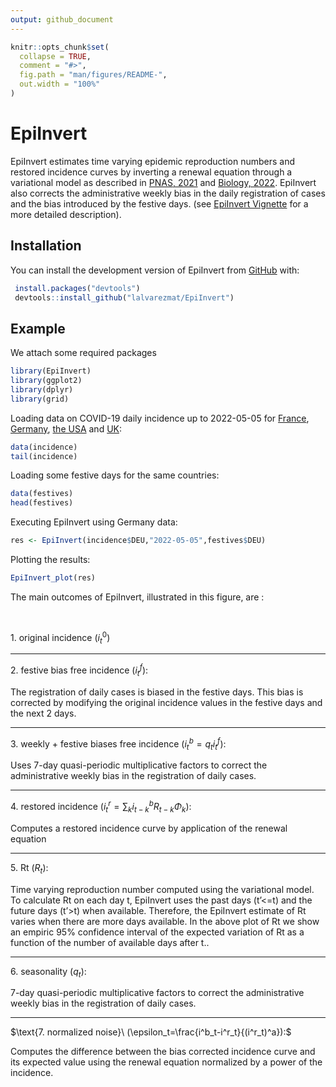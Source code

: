 ```yaml
---
output: github_document
---
```


<!-- README.md is generated from README.Rmd. Please edit that file -->

```r
knitr::opts_chunk$set(
  collapse = TRUE,
  comment = "#>",
  fig.path = "man/figures/README-",
  out.width = "100%"
)
```

# EpiInvert

<!-- badges: start -->
<!-- badges: end -->

EpiInvert estimates time varying epidemic reproduction numbers and restored 
incidence curves by inverting a renewal equation through a variational model as 
described in 
[PNAS, 2021](https://www.pnas.org/doi/10.1073/pnas.2105112118) and 
[Biology, 2022](https://www.mdpi.com/2079-7737/11/4/540). 
EpiInvert also corrects the administrative weekly bias in the daily registration 
of cases and the bias introduced by the festive days. 
(see [EpiInvert Vignette](http://www.ctim.es/covid19/EpiInvertVignette.html)
 for a more detailed description). 

## Installation

You can install the development version of EpiInvert from [GitHub](https://github.com/) with:

```r
 install.packages("devtools")
 devtools::install_github("lalvarezmat/EpiInvert")
```

## Example
We attach some required packages
```r
library(EpiInvert)
library(ggplot2)
library(dplyr)
library(grid)
```  

Loading data on COVID-19 daily incidence up to 2022-05-05 for 
[France](https://www.santepubliquefrance.fr/dossiers/coronavirus-covid-19/coronavirus-chiffres-cles-et-evolution-de-la-covid-19-en-france-et-dans-le-monde), 
[Germany](https://experience.arcgis.com/experience/478220a4c454480e823b17327b2bf1d4), 
[the USA](https://ourworldindata.org/coronavirus-source-data) 
and [UK](https://ourworldindata.org/coronavirus-source-data): 
```r
data(incidence)
tail(incidence)
```

Loading some festive days for the same countries: 
```r
data(festives)
head(festives)
```

Executing EpiInvert using Germany data:
```r
res <- EpiInvert(incidence$DEU,"2022-05-05",festives$DEU)
```

Plotting the results: 
```r
EpiInvert_plot(res)

```
The main outcomes of EpiInvert, illustrated in this figure, are : 

$~$

$\text{1. original incidence}\ (i^0_t)$

--------

$\text{2. festive bias free incidence}\ (i^f_t):$  


The registration of daily cases is biased in the festive days. This bias is corrected by modifying the original incidence values in the festive days and the next 2 days. 

--------

$\text{3. weekly + festive biases free incidence}\ (i^b_t=q_ti^f_t):$  

Uses 7-day quasi-periodic multiplicative factors to correct the administrative weekly bias in the registration of daily cases. 

--------

$\text{4. restored incidence}\ (i^r_t=\sum_k i^b_{t-k}R_{t-k}\Phi_k):$  

Computes a restored incidence curve by application of the renewal equation

--------

$\text{5. Rt}\ (R_t):$  

Time varying reproduction number computed using the variational model. To 
calculate Rt on each day t, EpiInvert uses the past days (t'<=t) and the future 
days (t'>t) when available. Therefore, the EpiInvert estimate of Rt varies when 
there are more days available. In the above plot of Rt we show an empiric  95% 
confidence interval of the expected variation of Rt as a function of the number 
of available days after t..

--------

$\text{6. seasonality}\ (q_t):$ 

7-day quasi-periodic multiplicative factors to correct the administrative weekly bias in the registration of daily cases.

--------

$\text{7. normalized noise}\ (\epsilon_t=\frac{i^b_t-i^r_t}{(i^r_t)^a}):$ 

Computes the difference between the bias corrected incidence curve and its expected value using the renewal equation normalized by a power of the incidence. 



